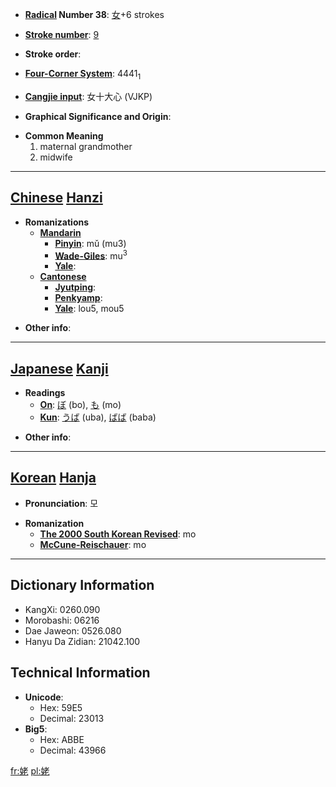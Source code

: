 * '''[[Wiktionary:Chinese radical index| Radical]] Number 38''': [[Wiktionary:Chinese radical index 女|女]]+6 strokes

* '''[[Wiktionary:Chinese total strokes index|Stroke number]]''': [[Wiktionary:Chinese total strokes index 9|9]]

* '''Stroke order''': 

* '''[[Wiktionary:Chinese four corner index|Four-Corner System]]''': 4441<sub>1</sub>

* '''[[Wiktionary:Chinese Cangjie index|Cangjie input]]''': 女十大心 (VJKP)

* '''Graphical Significance and Origin''': 

* '''Common Meaning'''
*#maternal grandmother
*# midwife


----

== [[Chinese]] [[Hanzi]] ==

* '''Romanizations'''
** '''[[Mandarin]]'''
*** '''[[Pinyin]]''': mǔ (mu3)
*** '''[[Wade-Giles]]''': mu<sup>3</sup>
*** '''[[Yale]]''': 
** '''[[Cantonese]]'''
*** '''[[Jyutping]]''':
*** '''[[Penkyamp]]''': 
*** '''[[Yale]]''': lou5, mou5

* '''Other info''': 

----

== [[Japanese]] [[Kanji]] ==

* '''Readings'''
** '''[[On]]''': [[ぼ]] (bo), [[も]] (mo)
** '''[[Kun]]''': [[うば]] (uba), [[ばば]] (baba)

* '''Other info''':  

----

== [[Korean]] [[Hanja]] ==

* '''Pronunciation''': 모

* '''Romanization'''
** '''[[The 2000 South Korean Revised Romanization|The 2000 South Korean Revised]]''': mo
** '''[[McCune-Reischauer]]''': mo

----

== Dictionary Information ==

* KangXi: 0260.090
* Morobashi: 06216
* Dae Jaweon: 0526.080
* Hanyu Da Zidian: 21042.100

== Technical Information ==

* '''Unicode''':
** Hex: 59E5
** Decimal: 23013
* '''Big5''':
** Hex: ABBE
** Decimal: 43966

[[fr:姥]]
[[pl:姥]]
